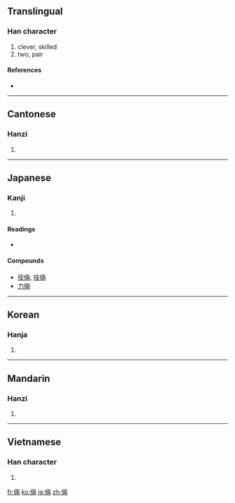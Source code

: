 {{also|俩}}
==Translingual==

===Han character===
{{Han char|rn=9|rad=人|as=08|sn=10|four=2122<sub>7</sub>|canj=人一中月 (OMLB)}}

# clever, skilled
# two, pair

====References====
* {{Han ref|kx=0107.090|dkj=00751|dj=0227.190|hdz=10172.060|uh=5006|ud=20486|bh=ADC7|bd=44487}}

----

==Cantonese==

===Hanzi===
{{yue-hanzi|jyut=|y=leung5|sim=俩}}

# {{defn|Cantonese|sort=人08}}

----

==Japanese==

===Kanji===
{{ja-kanji|grade=|rs=人08}}

# {{defn|Japanese|sort=人08}}

====Readings====
* {{ja-readings|on=[[りょう]] ([[ryō]])|kun=[[たくみ]] ([[takumi]])}}

====Compounds====
* [[伎倆]], [[技倆]]
* [[力倆]]

----

==Korean==

===Hanja===
{{ko-hanja|hangeul=량|rv=ryang|mr=ryang}}

# {{defn|Korean|sort=人08}}

----

==Mandarin==

===Hanzi===
{{cmn-hanzi|sim=俩|pin=[[liǎ]] ([[lia3]])|wg=lia<sup>3</sup>}}

# {{defn|Mandarin|sort=人08}}

----

==Vietnamese==

===Han character===
{{vi-hantu|[[lưỡng]], [[lạng]]|rs=人08}}

# {{defn|Vietnamese|sort=人08}}

[[fr:倆]]
[[ko:倆]]
[[ja:倆]]
[[zh:倆]]
